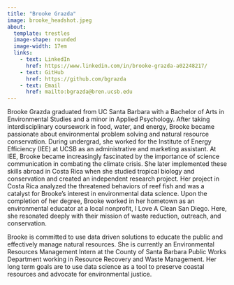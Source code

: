 ```yaml
---
title: "Brooke Grazda"
image: brooke_headshot.jpeg
about: 
  template: trestles
  image-shape: rounded
  image-width: 17em
  links:
    - text: LinkedIn
      href: https://www.linkedin.com/in/brooke-grazda-a02248217/
    - text: GitHub
      href: https://github.com/bgrazda
    - text: Email
      href: mailto:bgrazda@bren.ucsb.edu
---
```


Brooke Grazda graduated from UC Santa Barbara with a Bachelor of Arts in Environmental Studies and a minor in Applied Psychology. After taking interdisciplinary coursework in food, water, and energy, Brooke became passionate about environmental problem solving and natural resource conservation. During undergrad, she worked for the Institute of Energy Efficiency (IEE) at UCSB as an administrative and marketing assistant. At IEE, Brooke became increasingly fascinated by the importance of science communication in combating the climate crisis. She later implemented these skills abroad in Costa Rica when she studied tropical biology and conservation and created an independent research project. Her project in Costa Rica analyzed the threatened behaviors of reef fish and was a catalyst for Brooke’s interest in environmental data science. Upon the completion of her degree, Brooke worked in her hometown as an environmental educator at a local nonprofit, I Love A Clean San Diego. Here, she resonated deeply with their mission of waste reduction, outreach, and conservation. 

Brooke is committed to use data driven solutions to educate the public and effectively manage natural resources. She is currently an Environmental Resources Management Intern at the County of Santa Barbara Public Works Department working in Resource Recovery and Waste Management. Her long term goals are to use data science as a tool to preserve coastal resources and advocate for environmental justice.
